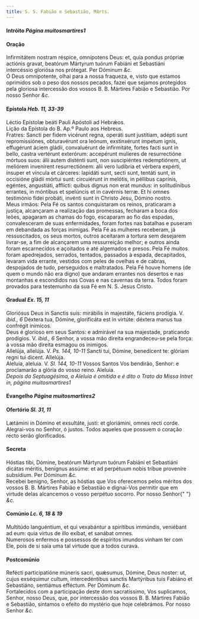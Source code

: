 ```yaml
---
title: S. S. Fabião e Sebastião, Márts.
---
```


<h4 class="text-center">
  Intróito <em>Página muitosmartires1</em>
</h4>

<h4 class="text-center">Oração</h4>
<div class="container-fluid">
  <div class="row">
    <div class="col-6 dropcaps text-justify">
      Infirmitátem nostram réspice, omnípotens Deus: et, quia pondus própriæ
      actiónis gravat, beatórum Mártyrum tuórum Fabiáni et Sebastiáni
      intercéssio gloriósa nos prótegat. Per Dóminum <em>&c.</em>
    </div>
    <div class="col-6 dropcaps text-justify">
      Ó Deus omnipotente, olhai para a nossa fraqueza, e, visto que estamos
      oprimidos sob o peso dos nossos pecados, fazei que sejamos protegidos pela
      gloriosa intercessão dos vossos B. B. Mártires Fabião e Sebastião. Por
      nosso Senhor <em>&c.</em>
    </div>
  </div>
</div>

<h4 class="text-center">
  Epístola <em>Heb. 11, 33-39</em>
</h4>
<div class="container-fluid">
  <div class="row">
    <div class="col-6 text-justify">
      Léctio Epístolæ beáti Pauli Apóstoli ad Hebrǽos.
    </div>
    <div class="col-6 text-justify">
      Lição da Epístola do B. Ap.º Paulo aos Hebreus.
    </div>
    <div class="col-6 dropcaps text-justify">
      Fratres: Sancti per fidem vicérunt regna, operáti sunt justítiam, adépti
      sunt repromissiónes, obturavérunt ora leónum, exstinxérunt ímpetum ignis,
      effugérunt áciem gládii, convaluérunt de infirmitáte, fortes facti sunt in
      bello, castra vertérunt exterórum: accepérunt mulíeres de resurrectióne
      mórtuos suos: álii autem disténti sunt, non suscipiéntes redemptiónem, ut
      meliórem invenírent resurrectiónem: alii vero ludíbria et vérbera expérti,
      ínsuper et víncula et cárceres: lapidáti sunt, secti sunt, tentáti sunt,
      in occisióne gládii mórtui sunt: circuiérunt in melótis, in péllibus
      caprínis, egéntes, angustiáti, afflicti: quibus dignus non erat mundus: in
      solitudínibus errantes, in móntibus et spelúncis et in cavérnis terræ. Et
      hi omnes testimónio fídei probáti, invénti sunt in Christo Jesu, Dómino
      nostro.
    </div>
    <div class="col-6 dropcaps text-justify">
      Meus irmãos: Pela Fé os santos conquistaram os reinos, praticaram a
      justiça, alcançaram a realização das promessas, fecharam a boca dos leões,
      apagaram as chamas do fogo, escaparam ao fio das espadas, convalesceram de
      suas enfermidades, foram fortes nas batalhas e puseram em debandada as
      forças inimigas. Pela Fé as mulheres receberam, já ressuscitados, os seus
      mortos, outros aceitaram a tortura sem desejarem livrar-se, a fim de
      alcançarem uma ressurreição melhor; e outros ainda foram escarnecidos e
      açoitados e até algemados e presos. Pela Fé muitos foram apedrejados,
      serrados, tentados, passados à espada, decapitados, levaram vida errante,
      vestidos com peles de ovelhas e de cabras, despojados de tudo, perseguidos
      e maltratados. Pela Fé houve homens (de quem o mundo não era digno) que
      andaram errantes nos desertos e nas montanhas e escondidos nas Covas e nas
      cavernas da terra. Todos foram provados para testemunho da sua Fé em N. S.
      Jesus Cristo.
    </div>
  </div>
</div>

<h4 class="text-center">
  Gradual <em>Ex. 15, 11</em>
</h4>
<div class="container-fluid">
  <div class="row">
    <div class="col-6 dropcaps text-justify">
      Gloriósus Deus in Sanctis suis: mirábilis in majestáte, fáciens prodígia.
      V. <em>ibid., 6</em> Déxtera tua, Dómine, glorificáta est in virtúte:
      déxtera manus tua confrégit inimícos.
    </div>
    <div class="col-6 dropcaps text-justify">
      Deus é glorioso em seus Santos: e admirável na sua majestade, praticando
      prodígios. V. <em>ibid., 6</em> Senhor, a vossa mão direita engrandeceu-se
      pela força: a vossa mão direita esmagou os inimigos.
    </div>
    <div class="col-6 text-justify">
      Allelúja, allelúja. V. <em>Ps. 144, 10-11</em> Sancti tui, Dómine,
      benedícent te: glóriam regni tui dicent. Allelúja.
    </div>
    <div class="col-6 text-justify">
      Aleluia, aleluia. V. <em>Sl. 144, 10-11</em> Vossos Santos Vos bendirão,
      Senhor: e proclamarão a glória do vosso reino. Aleluia.
    </div>
  </div>
</div>

<em>
  Depois da Septuagésima, a Aleluia é omitida e é dito o Trato da Missa Intret
  in, página muitosmartires1
</em>

<h4 class="text-center">
  Evangelho <em>Página muitosmartires2</em>
</h4>

<h4 class="text-center">
  Ofertório <em>Sl. 31, 11</em>
</h4>
<div class="container-fluid">
  <div class="row">
    <div class="col-6 dropcaps text-justify">
      Lætámini in Dómino et exsultáte, justi: et gloriámini, omnes recti corde.
    </div>
    <div class="col-6 dropcaps text-justify">
      Alegrai-vos no Senhor, ó justos. Todos aqueles que possuem o coração recto
      serão glorificados.
    </div>
  </div>
</div>

<h4 class="text-center">Secreta</h4>
<div class="container-fluid">
  <div class="row">
    <div class="col-6 dropcaps text-justify">
      Hóstias tibi, Dómine, beatórum Mártyrum tuórum Fabiáni et Sebastiáni
      dicátas méritis, benígnus assúme: et ad perpétuum nobis tríbue proveníre
      subsídium. Per Dóminum <em>&c.</em>
    </div>
    <div class="col-6 dropcaps text-justify">
      Recebei benigno, Senhor, as hóstias que Vos oferecemos pelos méritos dos
      vossos B. B. Mártires Fabião e Sebastião e dignai-Vos permitir que em
      virtude delas alcancemos o vosso perpétuo socorro. Por nosso Senhor{" "}
      <em>&c.</em>
    </div>
  </div>
</div>

<h4 class="text-center">
  Comúnio <em>Lc. 6, 18 & 19</em>
</h4>
<div class="container-fluid">
  <div class="row">
    <div class="col-6 dropcaps text-justify">
      Multitúdo languéntium, et qui vexabántur a spirítibus immúndis, veniébant
      ad eum: quia virtus de illo exíbat, et sanábat omnes.
    </div>
    <div class="col-6 dropcaps text-justify">
      Numerosos enfermos e possessos de espíritos imundos vinham ter com Ele,
      pois de si saía uma tal virtude que a todos curava.
    </div>
  </div>
</div>

<h4 class="text-center">Postcomúnio</h4>
<div class="container-fluid">
  <div class="row">
    <div class="col-6 dropcaps text-justify">
      Refécti participatióne múneris sacri, quǽsumus, Dómine, Deus noster: ut,
      cujus exséquimur cultum, intercedéntibus sanctis Martýribus tuis Fabiáno
      et Sebastiáno, sentiámus efféctum. Per Dóminum <em>&c.</em>
    </div>
    <div class="col-6 dropcaps text-justify">
      Fortalecidos com a participação deste dom sacratíssimo, Vos suplicamos,
      Senhor, nosso Deus, que, por intercessão dos vossos B. B. Mártires Fabião
      e Sebastião, sintamos o efeito do mystério que hoje celebrámos. Por nosso
      Senhor <em>&c.</em>
    </div>
  </div>
</div>

